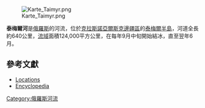 [[File:Karte_Taimyr.png|thumb]]

'''泰梅爾河'''是[[俄羅斯|俄羅斯]]的河流，位於[[克拉斯諾亞爾斯克邊疆區|克拉斯諾亞爾斯克邊疆區]]的[[泰梅爾半島|泰梅爾半島]]，河道全長約640公里，[[流域|流域]]面積124,000平方公里，在每年9月中旬開始結冰，直至翌年6月。

==參考文獻==
* [http://worldmaps.web.infoseek.co.jp/russia_guide.htm Locations] {{Wayback|url=http://worldmaps.web.infoseek.co.jp/russia_guide.htm |date=20080109202105 }}
* [http://www.encyclopedia.com/doc/1E1-Taymyra.html Encyclopedia] {{Wayback|url=http://www.encyclopedia.com/doc/1E1-Taymyra.html |date=20110522061048 }}

[[Category:俄羅斯河流|Category:俄羅斯河流]]

{{Russia-geo-stub}}